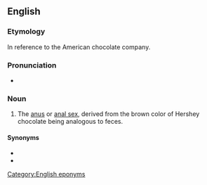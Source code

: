 ==English==

===Etymology===
In reference to the American chocolate company.

===Pronunciation===
* {{audio|En-au-Hershey highway.ogg|Audio (AU)|lang=en}}

===Noun===
{{en-noun}}

# {{lb|en|slang|vulgar}} The [[anus]] or [[anal sex]], derived from the brown color of Hershey chocolate being analogous to feces.

====Synonyms====
* {{l|en|poop chute}}
* {{l|en|fudge packer}}

[[Category:English eponyms]]